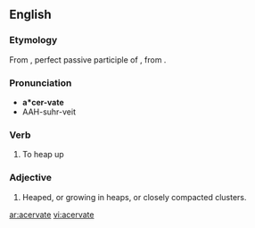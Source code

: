 ==English==

===Etymology===
From {{etyl|la}} {{term|acervatus|acervātus||lang=la}}, perfect passive participle of {{term|acervo|acervō|heap or pile up|lang=la}}, from {{term|acervus||heap|lang=la}}.

===Pronunciation===
* '''a*cer-vate'''
* AAH-suhr-veit

===Verb===
{{en-verb|acervat|ing}}

# {{obsolete}} To heap up

===Adjective===
{{en-adj}}

# Heaped, or growing in heaps, or closely compacted clusters.

[[ar:acervate]]
[[vi:acervate]]